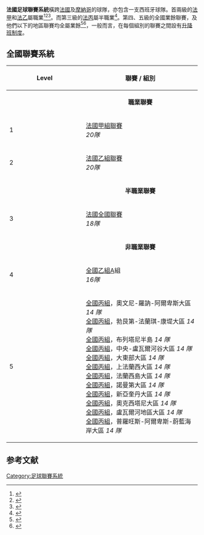 '''法國足球聯賽系統'''橫跨[[法國|法國]]及[[摩納哥|摩納哥]]的球隊，亦包含一支西班牙球隊。首兩級的[[法甲|法甲]]和[[法乙|法乙]]屬職業<ref>{{cite web | url = http://new.lfp.fr | publisher = [[Ligue_de_Football_Professionnel|Ligue de Football Professionnel]] | title = LFP, Ligue 1, L1, Ligue 2, L2 et Coupe de le Ligue. | language = fr | date =  | accessdate = 9 December 2010 | archive-url = https://web.archive.org/web/20101016155121/http://new.lfp.fr/ | archive-date = 2010-10-16 | dead-url = yes }}</ref><ref>{{cite web | url = http://www.fff.fr/presentationfff/liens/35816.shtml | publisher = [[法國足球總會|法國足球總會]] | title = Ligue 1 | language = fr | date =  | accessdate = 9 December 2010 | archive-date = 2013-01-27 | archive-url = https://web.archive.org/web/20130127171805/http://www.fff.fr/presentationfff/liens/35816.shtml | dead-url = no }}</ref><ref>{{cite web | url = http://www.fff.fr/presentationfff/liens/35817.shtml | publisher = [[法國足球總會|法國足球總會]] | title = Ligue 2 | language = fr | date =  | accessdate = 9 December 2010 | archive-date = 2013-01-27 | archive-url = https://web.archive.org/web/20130127171845/http://www.fff.fr/presentationfff/liens/35817.shtml | dead-url = no }}</ref>。而第三級的[[法丙|法丙]]屬半職業<ref>{{cite web | url = http://www.fff.fr/presentationfff/liens/35818.shtml | publisher = [[法國足球總會|法國足球總會]] | title = Championnat National | language = fr | date =  | accessdate = 9 December 2010 | archive-date = 2013-01-27 | archive-url = https://web.archive.org/web/20130127171647/http://www.fff.fr/presentationfff/liens/35818.shtml | dead-url = no }}</ref>。第四、五級的全國業餘聯賽，及他們以下的地區聯賽均全屬業餘<ref>{{cite web | url = http://www.fff.fr/presentationfff/liens/35820.shtml | publisher = [[法國足球總會|法國足球總會]] | title = 法國業餘聯賽 | language = fr | date =  | accessdate = 9 December 2010 | archive-date = 2013-01-27 | archive-url = https://web.archive.org/web/20130127171529/http://www.fff.fr/presentationfff/liens/35820.shtml | dead-url = no }}</ref><ref>{{cite web | url = http://www.fff.fr/presentationfff/liens/35821.shtml | publisher = [[法國足球總會|法國足球總會]] | title = 法國業餘聯賽 2 | language = fr | date =  | accessdate = 9 December 2010 | archive-date = 2013-01-27 | archive-url = https://web.archive.org/web/20130127171818/http://www.fff.fr/presentationfff/liens/35821.shtml | dead-url = no }}</ref>，一般而言，在每個組別的聯賽之間設有[[升降班制度|升降班制度]]。

==全國聯賽系統==
{|class="wikitable" style="text-align: center;"
|-
! width="4%"|
Level
!colspan="8" width="96%"|
聯賽 / 組別
|-style="background:#efefef;"
| colspan="1" width="4.6%" align="center"|
| colspan="8" width="95.4%" style="text-align:center;"|'''職業聯賽'''
|-
|width="4%"|
1
|colspan="8" width="96%"|
[[法國甲組聯賽|法國甲組聯賽]]<br/>
''20隊''
|-
| width="4%"|
2
|colspan="8" width="96%"|
[[法國乙組聯賽|法國乙組聯賽]]<br/>
''20隊''
|-style="background:#efefef;"
| colspan="1" width="4.6%" align="center"|
| colspan="8" width="95.4%" style="text-align:center;"|'''半職業聯賽'''
|-
| width="4%"|
3
|colspan="8" width="96%"|
[[法國全國聯賽|法國全國聯賽]]<br/>
''18隊''
|-style="background:#efefef;"
| colspan="1" width="4.6%" align="center"|
| colspan="8" width="95.4%" style="text-align:center;"|'''非職業聯賽'''
|-
| width="4%"|
4
|colspan="2" width="24%"|
[[法國全國乙組聯賽|全國乙組]]A組<br/>
''16隊''
|colspan="2" width="24%"|
[[法國全國乙組聯賽|全國乙組]]B組<br/>
''16隊''
|colspan="2" width="24%"|
[[法國全國乙組聯賽|全國乙組]]C組<br/>
''16隊''
|colspan="2" width="24%"|
[[法國全國乙組聯賽|全國乙組]]D組<br/>
''16隊''
|-
| width="4%"|
5
|colspan="12" width="12%"|
[[法國全國丙組聯賽|全國丙組]]，奧文尼-羅訥-阿爾卑斯大區 ''14 隊'' <br/>
[[法國全國丙組聯賽|全國丙組]]，勃艮第-法蘭琪-康堤大區 ''14 隊'' <br/>
[[法國全國丙組聯賽|全國丙組]]，布列塔尼半島 ''14 隊'' <br/>
[[法國全國丙組聯賽|全國丙組]]，中央-盧瓦爾河谷大區 ''14 隊'' <br/>
[[法國全國丙組聯賽|全國丙組]]，大東部大區 ''14 隊'' <br/>
[[法國全國丙組聯賽|全國丙組]]，上法蘭西大區 ''14 隊'' <br/>
[[法國全國丙組聯賽|全國丙組]]，法蘭西島大區 ''14 隊'' <br/>
[[法國全國丙組聯賽|全國丙組]]，諾曼第大區 ''14 隊'' <br/>
[[法國全國丙組聯賽|全國丙組]]，新亞奎丹大區 ''14 隊'' <br/>
[[法國全國丙組聯賽|全國丙組]]，奧克西塔尼大區  ''14 隊'' <br/>
[[法國全國丙組聯賽|全國丙組]]，盧瓦爾河地區大區 ''14 隊'' <br/>
[[法國全國丙組聯賽|全國丙組]]，普羅旺斯-阿爾卑斯-蔚藍海岸大區 ''14 隊'' <br/>
|}

==参考文献==
{{reflist}}

{{FLS}}
{{法國足球}}
[[Category:足球聯賽系統|Category:足球聯賽系統]]